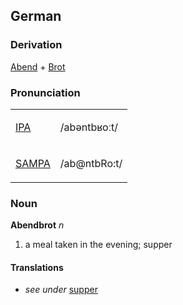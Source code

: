 ==German==
===Derivation===
[[Abend]] + [[Brot]]

===Pronunciation===
{| border=1 cellpadding=5
| [[w:IPA|IPA]] || /abəntbʁoːt/
|-
| [[w:SAMPA|SAMPA]] || /ab@ntbRo:t/
|}

===Noun===
'''Abendbrot''' ''n''
# a meal taken in the evening; supper

====Translations====
*''see under'' [[supper]]